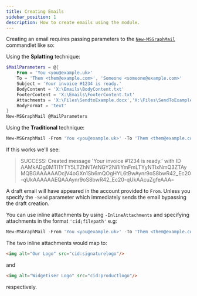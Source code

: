 ```yaml
---
title: Creating Emails
sidebar_position: 1
description: How to create emails using the module.
---
```


Creating an email requires passing parameters to the [`New-MSGraphMail`](../commandlets/new/New-MSGraphMail.mdx) commandlet like so:

Using the **Splatting** technique:

```powershell
$MailParameters = @{
    From = 'You <you@example.uk>'
    To = 'Them <them@example.com>', 'Someone <someone@example.com>'
    Subject = 'Your invoice #1234 is ready.'
    BodyContent = 'X:\Emails\BodyContent.txt'
    FooterContent = 'X:\Emails\FooterContent.txt'
    Attachments = 'X:\Files\SendtoExample.docx','X:\Files\SendToExample.zip'
    BodyFormat = 'text'
}
New-MSGraphMail @MailParameters
```

Using the **Traditional** technique:

```powershell
New-MSGraphMail -From 'You <you@example.uk>' -To 'Them <them@example.com>', 'Someone <someone@example.com>' -Subject 'Your invoice #1234 is ready.' -BodyContent 'X:\Emails\BodyContent.txt' -FooterContent 'X:\Emails\FooterContent.txt' -Attachments 'X:\Files\SendtoExample.docx','X:\Files\SendToExample.zip' -BodyFormat 'text'
```

If this works we'll see:

> SUCCESS: Created message 'Your invoice #1234 is ready.' with ID AAMkADg0MTI1YTY5LTZhNTAtNGY2Ni1iYmFmLTYyNTIxNmQ3ZTAyMQBGAAAAAADcjV4oGXn1Sb6mQOgHYL6tBwAynr9oS8bwR42_Ec20-qUkAAAAAAEQAAAynr9oS8bwR42_Ec20-qUkAAcuZgfeAAA=

A draft email will have appeared in the account provided to `From`. Unless you specify the `-Send` parameter which immediately sends the email bypassing the draft creation.

You can use inline attachments by using `-InlineAttachments` and specifying attachments in the format `'cid;filepath'` e.g:

```powershell
New-MSGraphMail -From 'You <you@example.uk>' -To 'Them <them@example.com>', 'Someone <someone@example.com>' -Subject 'Your invoice #1234 is ready.' -BodyContent 'X:\Emails\BodyContent.html' -FooterContent 'X:\Emails\FooterContent.html' -Attachments 'X:\Files\SendtoExample.docx','X:\Files\SendToExample.zip' -BodyFormat 'html' -InlineAttachments 'signaturelogo;X\Common\EmailSignatureLogo.png', 'productlogo;X:\Products\Widgetiser\WidgetiserLogoEmail.png'
```

The two inline attachments would map to:

```html
<img alt="Our Logo" src="cid:signaturelogo"/>
```

and

```html
<img alt="Widgetiser Logo" src="cid:productlogo"/>
```

respectively.
